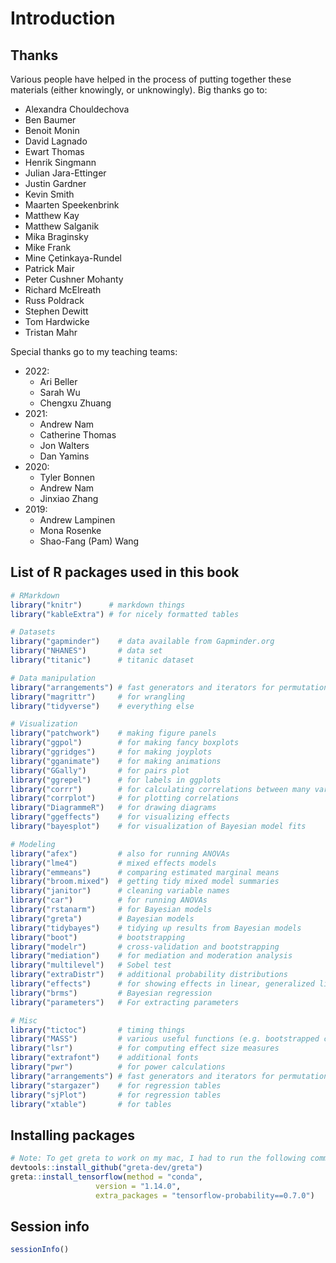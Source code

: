# Introduction

## Thanks 

Various people have helped in the process of putting together these materials (either knowingly, or unknowingly). Big thanks go to: 

- Alexandra Chouldechova
- Ben Baumer
- Benoit Monin
- David Lagnado
- Ewart Thomas
- Henrik Singmann
- Julian Jara-Ettinger
- Justin Gardner
- Kevin Smith
- Maarten Speekenbrink
- Matthew Kay
- Matthew Salganik
- Mika Braginsky 
- Mike Frank 
- Mine Çetinkaya-Rundel
- Patrick Mair
- Peter Cushner Mohanty
- Richard McElreath
- Russ Poldrack 
- Stephen Dewitt
- Tom Hardwicke
- Tristan Mahr

Special thanks go to my teaching teams: 

- 2022: 
  - Ari Beller
  - Sarah Wu
  - Chengxu Zhuang 
- 2021: 
  - Andrew Nam 
  - Catherine Thomas 
  - Jon Walters
  - Dan Yamins
- 2020: 
  - Tyler Bonnen
  - Andrew Nam 
  - Jinxiao Zhang
- 2019:
  - Andrew Lampinen
  - Mona Rosenke 
  - Shao-Fang (Pam) Wang

## List of R packages used in this book 

```r
# RMarkdown 
library("knitr")      # markdown things 
library("kableExtra") # for nicely formatted tables

# Datasets 
library("gapminder")    # data available from Gapminder.org 
library("NHANES")       # data set 
library("titanic")      # titanic dataset

# Data manipulation
library("arrangements") # fast generators and iterators for permutations, combinations and partitions
library("magrittr")     # for wrangling
library("tidyverse")    # everything else

# Visualization
library("patchwork")    # making figure panels
library("ggpol")        # for making fancy boxplots
library("ggridges")     # for making joyplots 
library("gganimate")    # for making animations
library("GGally")       # for pairs plot
library("ggrepel")      # for labels in ggplots
library("corrr")        # for calculating correlations between many variables
library("corrplot")     # for plotting correlations
library("DiagrammeR")   # for drawing diagrams
library("ggeffects")    # for visualizing effects
library("bayesplot")    # for visualization of Bayesian model fits 

# Modeling 
library("afex")         # also for running ANOVAs
library("lme4")         # mixed effects models 
library("emmeans")      # comparing estimated marginal means 
library("broom.mixed")  # getting tidy mixed model summaries
library("janitor")      # cleaning variable names 
library("car")          # for running ANOVAs
library("rstanarm")     # for Bayesian models
library("greta")        # Bayesian models
library("tidybayes")    # tidying up results from Bayesian models
library("boot")         # bootstrapping
library("modelr")       # cross-validation and bootstrapping
library("mediation")    # for mediation and moderation analysis 
library("multilevel")   # Sobel test
library("extraDistr")   # additional probability distributions
library("effects")      # for showing effects in linear, generalized linear, and other models
library("brms")         # Bayesian regression
library("parameters")   # For extracting parameters 

# Misc 
library("tictoc")       # timing things
library("MASS")         # various useful functions (e.g. bootstrapped confidence intervals)
library("lsr")          # for computing effect size measures
library("extrafont")    # additional fonts
library("pwr")          # for power calculations
library("arrangements") # fast generators and iterators for permutations, combinations and partitions
library("stargazer")    # for regression tables
library("sjPlot")       # for regression tables
library("xtable")       # for tables
```

## Installing packages 

```r
# Note: To get greta to work on my mac, I had to run the following commands 
devtools::install_github("greta-dev/greta")
greta::install_tensorflow(method = "conda",
                   version = "1.14.0",
                   extra_packages = "tensorflow-probability==0.7.0")
```


## Session info

```r
sessionInfo()
```
